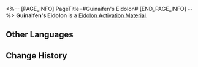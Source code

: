 <%-- [PAGE_INFO]
PageTitle=#Guinaifen's Eidolon#
[END_PAGE_INFO] --%>
{{Item Infobox
|id          = 11210
|image       = Item Guinaifen's Eidolon.png
|type        = Eidolon Activation Material
|invCategory = 
|rarity      = 4
|effect      = Material for raising Guinaifen's Eidolon Level.
|description = 
}}
'''Guinaifen's Eidolon''' is a [[Eidolon Activation Material]].

==Other Languages==
{{Other Languages
|en   = Guinaifen's Eidolon
|zhs  = 【桂乃芬】的星魂
|zht  = 【桂乃芬】的星魂
|ja   = 「桂乃芬」の星魂
|ko   = [계네빈]의 성혼
|es   = Eidolon de Guinaifen
|fr   = Eidolon de Guinaifen
|ru   = Эйдолон Гуйнайфэнь
|th   = Eidolon ของ Guinaifen
|vi   = Tinh Hồn Của Guinaifen
|de   = Guinaifens Eidolon
|id   = Guinaifen's Eidolon
|pt   = Eidolon de Guinaifen
}}

==Change History==
{{Change History|1.4}}